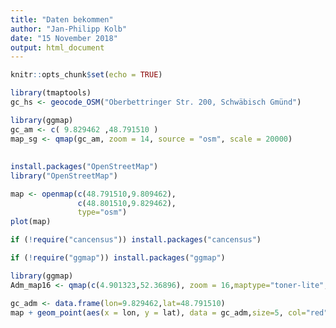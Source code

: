 ```yaml
---
title: "Daten bekommen"
author: "Jan-Philipp Kolb"
date: "15 November 2018"
output: html_document
---
```


```r
knitr::opts_chunk$set(echo = TRUE)
```


```r
library(tmaptools)
gc_hs <- geocode_OSM("Oberbettringer Str. 200, Schwäbisch Gmünd")
```

```r
library(ggmap)
gc_am <- c( 9.829462 ,48.791510 )
map_sg <- qmap(gc_am, zoom = 14, source = "osm", scale = 20000)
```


## 

<!--
https://wiki.lstsim.de/Liste_der_Krankenh%C3%A4user_in_Deutschland

-->

```r
install.packages("OpenStreetMap")
library("OpenStreetMap")

map <- openmap(c(48.791510,9.809462),
               c(48.801510,9.829462),
               type="osm")
plot(map)

```


```r
if (!require("cancensus")) install.packages("cancensus")
```

```r
if (!require("ggmap")) install.packages("ggmap")
```



```r
library(ggmap)
Adm_map16 <- qmap(c(4.901323,52.36896), zoom = 16,maptype="toner-lite",source="stamen")

gc_adm <- data.frame(lon=9.829462,lat=48.791510)
map + geom_point(aes(x = lon, y = lat), data = gc_adm,size=5, col="red") 
```


